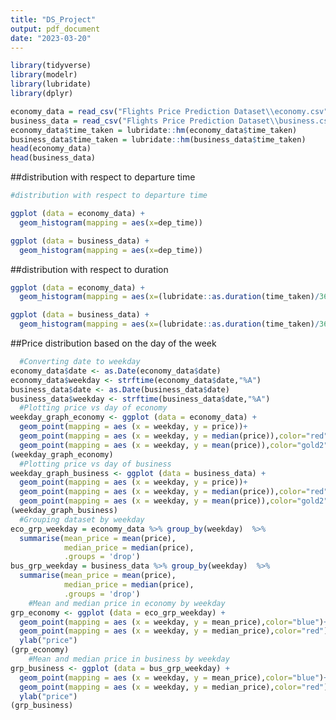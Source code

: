 ```yaml
---
title: "DS_Project"
output: pdf_document
date: "2023-03-20"
---
```


```r
library(tidyverse)
library(modelr)
library(lubridate)
library(dplyr)

economy_data = read_csv("Flights Price Prediction Dataset\\economy.csv", show_col_types = FALSE)
business_data = read_csv("Flights Price Prediction Dataset\\business.csv", show_col_types = FALSE)
economy_data$time_taken = lubridate::hm(economy_data$time_taken)
business_data$time_taken = lubridate::hm(business_data$time_taken)
head(economy_data)
head(business_data)

```

##distribution with respect to departure time


```r
#distribution with respect to departure time

ggplot (data = economy_data) +
  geom_histogram(mapping = aes(x=dep_time))

ggplot (data = business_data) +
  geom_histogram(mapping = aes(x=dep_time))
```

##distribution with respect to duration


```r
ggplot (data = economy_data) +
  geom_histogram(mapping = aes(x=(lubridate::as.duration(time_taken)/3600)))

ggplot (data = business_data) +
  geom_histogram(mapping = aes(x=(lubridate::as.duration(time_taken)/3600)))
```



##Price distribution based on the day of the week


```r
  #Converting date to weekday
economy_data$date <- as.Date(economy_data$date)
economy_data$weekday <- strftime(economy_data$date,"%A") 
business_data$date <- as.Date(business_data$date)
business_data$weekday <- strftime(business_data$date,"%A")
  #Plotting price vs day of economy
weekday_graph_economy <- ggplot (data = economy_data) +
  geom_point(mapping = aes (x = weekday, y = price))+
  geom_point(mapping = aes (x = weekday, y = median(price)),color="red")+
  geom_point(mapping = aes (x = weekday, y = mean(price)),color="gold2")
(weekday_graph_economy)
  #Plotting price vs day of business
weekday_graph_business <- ggplot (data = business_data) +
  geom_point(mapping = aes (x = weekday, y = price))+
  geom_point(mapping = aes (x = weekday, y = median(price)),color="red")+
  geom_point(mapping = aes (x = weekday, y = mean(price)),color="gold2")
(weekday_graph_business)
  #Grouping dataset by weekday
eco_grp_weekday = economy_data %>% group_by(weekday)  %>%
  summarise(mean_price = mean(price),
            median_price = median(price),
            .groups = 'drop')
bus_grp_weekday = business_data %>% group_by(weekday)  %>%
  summarise(mean_price = mean(price),
            median_price = median(price),
            .groups = 'drop')
    #Mean and median price in economy by weekday
grp_economy <- ggplot (data = eco_grp_weekday) +
  geom_point(mapping = aes (x = weekday, y = mean_price),color="blue")+
  geom_point(mapping = aes (x = weekday, y = median_price),color="red")+
  ylab("price")
(grp_economy)
    #Mean and median price in business by weekday
grp_business <- ggplot (data = bus_grp_weekday) +
  geom_point(mapping = aes (x = weekday, y = mean_price),color="blue")+
  geom_point(mapping = aes (x = weekday, y = median_price),color="red")+
  ylab("price")
(grp_business)
```


#

```r

```


#


```r

```

